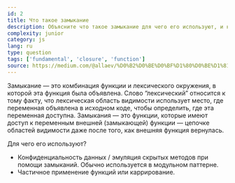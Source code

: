 ```yaml
---
id: 2
title: Что такое замыкание
description: Объясните что такое замыкание для чего его используют, и какие приемущества он дает.
complexity: junior
category: js
lang: ru
type: question
tags: ['fundamental', 'closure', 'function']
source: https://medium.com/@allaev/%D0%B2%D0%BE%D0%BF%D1%80%D0%BE%D1%81%D1%8B-%D0%B8-%D0%BE%D1%82%D0%B2%D0%B5%D1%82%D1%8B-%D0%BA-%D1%81%D0%BE%D0%B1%D0%B5%D1%81%D0%B5%D0%B4%D0%BE%D0%B2%D0%B0%D0%BD%D0%B8%D1%8E-%D1%84%D1%80%D0%BE%D0%BD%D1%82%D0%B5%D0%BD%D0%B4-%D1%80%D0%B0%D0%B7%D1%80%D0%B0%D0%B1%D0%BE%D1%82%D1%87%D0%B8%D0%BA%D0%B0-%D0%BD%D0%B0-javascript-9058a75710a
---
```


Замыкание — это комбинация функции и лексического окружения, в которой эта функция была объявлена. Слово “лексический” относится к тому факту, что лексическая область видимости использует место, где переменная объявлена в исходном коде, чтобы определить, где эта переменная доступна. Замыкания — это функции, которые имеют доступ к переменным внешней (замыкающей) функции — цепочке областей видимости даже после того, как внешняя функция вернулась.

Для чего его используют?

- Конфиденциальность данных / эмуляция скрытых методов при помощи замыканий. Обычно используется в модульном паттерне.
- Частичное применение функций или каррирование.
